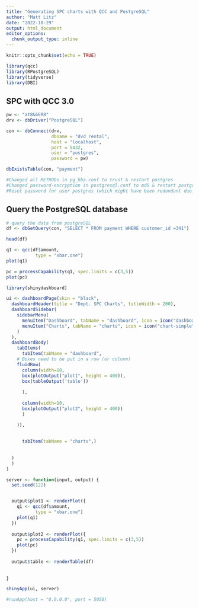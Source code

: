 ```yaml
---
title: "Generating SPC charts with QCC and PostgreSQL"
author: "Matt Litz"
date: "2022-10-29"
output: html_document
editor_options: 
  chunk_output_type: inline
---
```


```r
knitr::opts_chunk$set(echo = TRUE)

library(qcc)
library(RPostgreSQL)
library(tidyverse)
library(DBI)

```

## SPC with QCC 3.0



```r

pw <- "at8&6ER8"
drv <- dbDriver("PostgreSQL")

con <- dbConnect(drv, 
                 dbname = "dvd_rental",
                 host = "localhost", 
                 port = 5432,
                 user = "postgres", 
                 password = pw)

dbExistsTable(con, "payment")

#Changed all METHODs in pg_hba.conf to trust & restart postgres
#Changed password-encryption in postgresql.conf to md5 & restart postgres
#Reset password for user postgres (which might have been redundant due to "method/trust") & restart postgres ...and it works.


```

## Query the PostgreSQL database


```r
# query the data from postgreSQL 
df <- dbGetQuery(con, "SELECT * FROM payment WHERE customer_id =341")

```



```r
head(df)

```




```r

q1 <- qcc(df$amount, 
           type = "xbar.one")
plot(q1)


```



```r

pc = processCapability(q1, spec.limits = c(3,5))
plot(pc)

```


```r
library(shinydashboard)

ui <- dashboardPage(skin = "black",
  dashboardHeader(title = "Dept. SPC Charts", titleWidth = 200),
  dashboardSidebar(
    sidebarMenu(
      menuItem("Dashboard", tabName = "dashboard", icon = icon("dashboard")),
      menuItem("Charts", tabName = "charts", icon = icon("chart-simple"))
    )
  ),
  dashboardBody(
    tabItems(
      tabItem(tabName = "dashboard",
    # Boxes need to be put in a row (or column)
    fluidRow(
      column(width=10,
      box(plotOutput("plot1", height = 400)),
      box(tableOutput('table'))
      
      ),
      
      column(width=10,
      box(plotOutput("plot2", height = 400))
      )

    )),
    
    
      tabItem(tabName = "charts",)
  
    
  )
  )
)

server <- function(input, output) {
  set.seed(122)


  output$plot1 <- renderPlot({
    q1 <- qcc(df$amount, 
           type = "xbar.one")
    plot(q1)
  })
  
  output$plot2 <- renderPlot({
    pc = processCapability(q1, spec.limits = c(3,5))
    plot(pc)
  })  
  
  output$table <- renderTable(df)
  
  
}

shinyApp(ui, server)

#runApp(host = "0.0.0.0", port = 5050)

```








